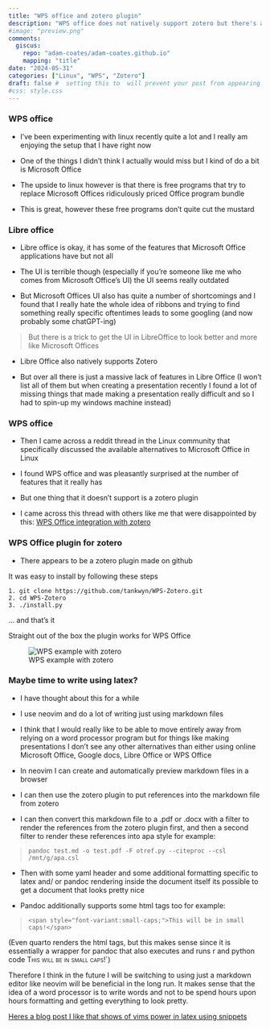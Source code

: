 ```yaml
---
title: "WPS office and zotero plugin"
description: "WPS office does not natively support zotero but there's a github repo that does this"
#image: "preview.png"
comments:
  giscus:
    repo: "adam-coates/adam-coates.github.io"
    mapping: "title"
date: "2024-05-31"
categories: ["Linux", "WPS", "Zotero"]
draft: false #  setting this to  will prevent your post from appearing on your listing page until you're ready
#css: style.css
---
```


### WPS office 

- I've been experimenting with linux recently quite a lot and I really am enjoying the setup that I have right now 

- One of the things I didn't think I actually would miss but I kind of do a bit is Microsoft Office 

- The upside to linux however is that there is free programs that try to replace Microsoft Offices ridiculously priced Office program bundle

- This is great, however these free programs don't quite cut the mustard 

### Libre office

- Libre office is okay, it has some of the features that Microsoft Office applications have but not all 

- The UI is terrible though (especially if you're someone like me who comes from Microsoft Office's UI) the UI seems really outdated

- But Microsoft Offices UI also has quite a number of shortcomings and I found that I really hate the whole idea of ribbons and trying to find something really specific oftentimes leads to some googling (and now probably some chatGPT-ing)


> But there is a trick to get the UI in LibreOffice to look better and more like Microsoft Offices

- Libre Office also natively supports Zotero

- But over all there is just a massive lack of features in Libre Office (I won't list all of them but when creating a presentation recently I found a lot of missing things that made making a presentation really difficult and so I had to spin-up my windows machine instead)


### WPS office

- Then I came across a reddit thread in the Linux community that specifically discussed the available alternatives to Microsoft Office in Linux

- I found WPS office and was pleasantly surprised at the number of features that it really has 

- But one thing that it doesn't support is a zotero plugin

- I came across this thread with others like me that were disappointed by this: [WPS Office integration with zotero](https://forums.zotero.org/discussion/87141/wps-office-integration)



### WPS Office plugin for zotero

- There appears to be a zotero plugin made on github 

It was easy to install by following these steps 

    1. git clone https://github.com/tankwyn/WPS-Zotero.git
    2. cd WPS-Zotero
    3. ./install.py

... and that's it

Straight out of the box the plugin works for WPS Office 

![WPS example with zotero](./wps_eg.png)


### Maybe time to write using latex? 

- I have thought about this for a while 

- I use neovim and do a lot of writing just using markdown files 

- I think that I would really like to be able to move entirely away from relying on a word processor program but for things like making presentations I don't see any other alternatives than either using online Microsoft Office, Google docs, Libre Office or WPS Office


- In neovim I can create and automatically preview markdown files in a browser 

- I can then use the zotero plugin to put references into the markdown file from zotero 

- I can then convert this markdown file to a .pdf or .docx with a filter to render the references from the zotero plugin first, and then a second filter to render these references into apa style for example:

> `pandoc test.md -o test.pdf -F otref.py --citeproc --csl /mnt/g/apa.csl`

- Then with some yaml header and some additional formatting specific to latex and/ or pandoc rendering inside the document itself its possible to get a document that looks pretty nice 

- Pandoc additionally supports some html tags too for example: 

> `<span style="font-variant:small-caps;">This will be in small caps!</span>`

(Even quarto renders the html tags, but this makes sense since it is essentially a wrapper for pandoc that also executes and runs r and python code <span style="font-variant:small-caps;">This will be in small caps!</span>`)


Therefore I think in the future I will be switching to using just a markdown editor like neovim will be beneficial in the long run. It makes sense that the idea of a word processor is to write words and not to be spend hours upon hours formatting and getting everything to look pretty. 

[Heres a blog post I like that shows of vims power in latex using snippets](https://castel.dev/post/lecture-notes-1/)








